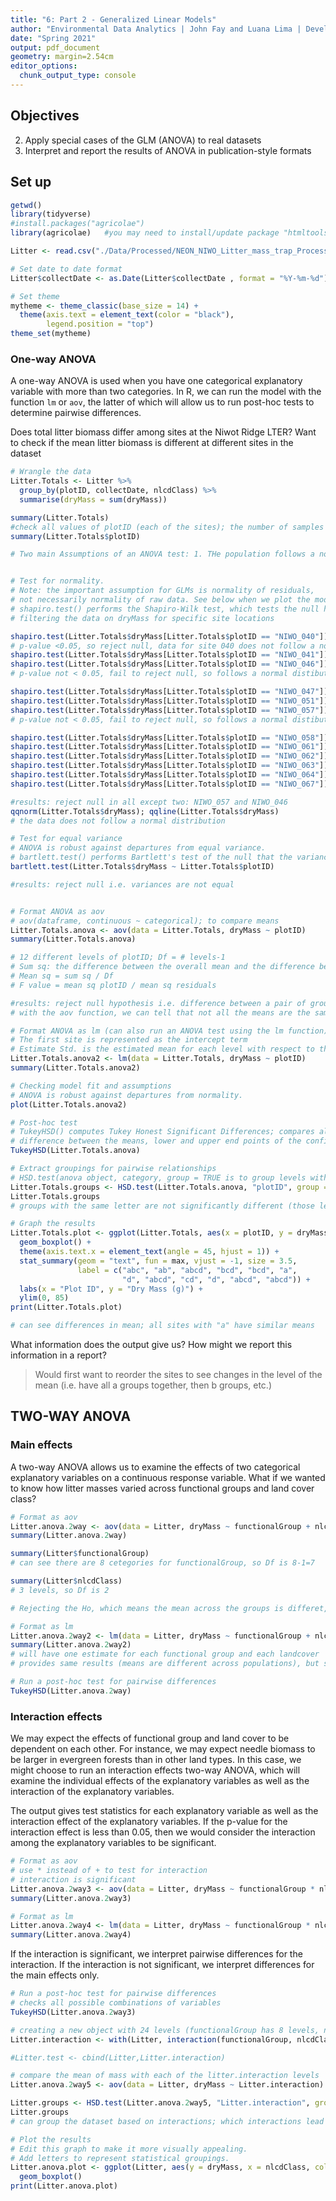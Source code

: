 ```yaml
---
title: "6: Part 2 - Generalized Linear Models"
author: "Environmental Data Analytics | John Fay and Luana Lima | Developed by Kateri Salk"
date: "Spring 2021"
output: pdf_document
geometry: margin=2.54cm
editor_options: 
  chunk_output_type: console
---
```


## Objectives
2. Apply special cases of the GLM (ANOVA) to real datasets
3. Interpret and report the results of ANOVA in publication-style formats

## Set up
```r
getwd()
library(tidyverse)
#install.packages("agricolae")
library(agricolae)   #you may need to install/update package "htmltools" before installing and loading agricolae

Litter <- read.csv("./Data/Processed/NEON_NIWO_Litter_mass_trap_Processed.csv", stringsAsFactors = TRUE)

# Set date to date format
Litter$collectDate <- as.Date(Litter$collectDate , format = "%Y-%m-%d")

# Set theme
mytheme <- theme_classic(base_size = 14) +
  theme(axis.text = element_text(color = "black"), 
        legend.position = "top")
theme_set(mytheme)
```

### One-way ANOVA
A one-way ANOVA is used when you have one categorical explanatory variable with more than two categories. In R, we can run the model with the function `lm` or `aov`, the latter of which will allow us to run post-hoc tests to determine pairwise differences.

Does total litter biomass differ among sites at the Niwot Ridge LTER? Want to check if the mean litter biomass is different at different sites in the dataset
```r
# Wrangle the data
Litter.Totals <- Litter %>%
  group_by(plotID, collectDate, nlcdClass) %>%
  summarise(dryMass = sum(dryMass))

summary(Litter.Totals)
#check all values of plotID (each of the sites); the number of samples at each site is not equal so not a balanced experiment, but this does not mean we can't run a one-way ANOVA test
summary(Litter.Totals$plotID)

# Two main Assumptions of an ANOVA test: 1. THe population follows a normal distribution, 2. ANOVA is robust against departures from equal variance (Equal variance for all populations)


# Test for normality. 
# Note: the important assumption for GLMs is normality of residuals, 
# not necessarily normality of raw data. See below when we plot the model.
# shapiro.test() performs the Shapiro-Wilk test, which tests the null hypothesis that the data follows a normal distribution (a way to check for normality)
# filtering the data on dryMass for specific site locations

shapiro.test(Litter.Totals$dryMass[Litter.Totals$plotID == "NIWO_040"])
# p-value <0.05, so reject null, data for site 040 does not follow a normal distribution
shapiro.test(Litter.Totals$dryMass[Litter.Totals$plotID == "NIWO_041"])
shapiro.test(Litter.Totals$dryMass[Litter.Totals$plotID == "NIWO_046"])
# p-value not < 0.05, fail to reject null, so follows a normal distibution

shapiro.test(Litter.Totals$dryMass[Litter.Totals$plotID == "NIWO_047"])
shapiro.test(Litter.Totals$dryMass[Litter.Totals$plotID == "NIWO_051"])
shapiro.test(Litter.Totals$dryMass[Litter.Totals$plotID == "NIWO_057"])
# p-value not < 0.05, fail to reject null, so follows a normal distibution

shapiro.test(Litter.Totals$dryMass[Litter.Totals$plotID == "NIWO_058"])
shapiro.test(Litter.Totals$dryMass[Litter.Totals$plotID == "NIWO_061"])
shapiro.test(Litter.Totals$dryMass[Litter.Totals$plotID == "NIWO_062"])
shapiro.test(Litter.Totals$dryMass[Litter.Totals$plotID == "NIWO_063"])
shapiro.test(Litter.Totals$dryMass[Litter.Totals$plotID == "NIWO_064"])
shapiro.test(Litter.Totals$dryMass[Litter.Totals$plotID == "NIWO_067"])

#results: reject null in all except two: NIWO_057 and NIWO_046
qqnorm(Litter.Totals$dryMass); qqline(Litter.Totals$dryMass)
# the data does not follow a normal distribution

# Test for equal variance
# ANOVA is robust against departures from equal variance.
# bartlett.test() performs Bartlett's test of the null that the variances in each of the groups (samples) are the same.
bartlett.test(Litter.Totals$dryMass ~ Litter.Totals$plotID)

#results: reject null i.e. variances are not equal


# Format ANOVA as aov
# aov(dataframe, continuous ~ categorical); to compare means
Litter.Totals.anova <- aov(data = Litter.Totals, dryMass ~ plotID)
summary(Litter.Totals.anova)

# 12 different levels of plotID; Df = # levels-1
# Sum sq: the difference between the overall mean and the difference between each of the values (i.e. the deviation of each observation from the mean)
# Mean sq = sum sq / Df
# F value = mean sq plotID / mean sq residuals

#results: reject null hypothesis i.e. difference between a pair of group means is statiscally significant
# with the aov function, we can tell that not all the means are the same, but it does not tell us which means are different, so need to run some post-hoc tests to answer that 

# Format ANOVA as lm (can also run an ANOVA test using the lm function)
# The first site is represented as the intercept term
# Estimate Std. is the estimated mean for each level with respect to the intercept term); so, the mean for the intercept is 15.680, the mean for site 041 is 15.680 + 1.299, mean for site 046 is 15.680 - 5.724, etc.
Litter.Totals.anova2 <- lm(data = Litter.Totals, dryMass ~ plotID)
summary(Litter.Totals.anova2)

# Checking model fit and assumptions
# ANOVA is robust against departures from normality.
plot(Litter.Totals.anova2)

# Post-hoc test
# TukeyHSD() computes Tukey Honest Significant Differences; compares all possible group pairings of means (pairwise comparisons)
# difference between the means, lower and upper end points of the confidence interval, and p-value
TukeyHSD(Litter.Totals.anova)

# Extract groupings for pairwise relationships
# HSD.test(anova object, category, group = TRUE is to group levels with same means)
Litter.Totals.groups <- HSD.test(Litter.Totals.anova, "plotID", group = TRUE)
Litter.Totals.groups
# groups with the same letter are not significantly different (those levels all have the same mean)

# Graph the results
Litter.Totals.plot <- ggplot(Litter.Totals, aes(x = plotID, y = dryMass)) +
  geom_boxplot() +
  theme(axis.text.x = element_text(angle = 45, hjust = 1)) +
  stat_summary(geom = "text", fun = max, vjust = -1, size = 3.5,
               label = c("abc", "ab", "abcd", "bcd", "bcd", "a", 
                         "d", "abcd", "cd", "d", "abcd", "abcd")) +
  labs(x = "Plot ID", y = "Dry Mass (g)") +
  ylim(0, 85)
print(Litter.Totals.plot)

# can see differences in mean; all sites with "a" have similar means
```

What information does the output give us? How might we report this information in a report?

> Would first want to reorder the sites to see changes in the level of the mean (i.e. have all a groups together, then b groups, etc.)

## TWO-WAY ANOVA
### Main effects
A two-way ANOVA allows us to examine the effects of two categorical explanatory variables on a continuous response variable. What if we wanted to know how litter masses varied across functional groups and land cover class?

```r
# Format as aov
Litter.anova.2way <- aov(data = Litter, dryMass ~ functionalGroup + nlcdClass)
summary(Litter.anova.2way)

summary(Litter$functionalGroup)
# can see there are 8 cetegories for functionalGroup, so Df is 8-1=7

summary(Litter$nlcdClass)
# 3 levels, so Df is 2

# Rejecting the Ho, which means the mean across the groups is differet, but not telling us which groups are different

# Format as lm
Litter.anova.2way2 <- lm(data = Litter, dryMass ~ functionalGroup + nlcdClass)
summary(Litter.anova.2way2)
# will have one estimate for each functional group and each landcover
# provides same results (means are different across populations), but still don't know which are different, so run post-hoc Tukey test

# Run a post-hoc test for pairwise differences
TukeyHSD(Litter.anova.2way)

```

### Interaction effects
We may expect the effects of functional group and land cover to be dependent on each other. For instance, we may expect needle biomass to be larger in evergreen forests than in other land types. In this case, we might choose to run an interaction effects two-way ANOVA, which will examine the individual effects of the explanatory variables as well as the interaction of the explanatory variables.

The output gives test statistics for each explanatory variable as well as the interaction effect of the explanatory variables. If the p-value for the interaction effect is less than 0.05, then we would consider the interaction among the explanatory variables to be significant.

```r
# Format as aov
# use * instead of + to test for interaction
# interaction is significant
Litter.anova.2way3 <- aov(data = Litter, dryMass ~ functionalGroup * nlcdClass)
summary(Litter.anova.2way3)

# Format as lm
Litter.anova.2way4 <- lm(data = Litter, dryMass ~ functionalGroup * nlcdClass)
summary(Litter.anova.2way4)

```

If the interaction is significant, we interpret pairwise differences for the interaction. If the interaction is not significant, we interpret differences for the main effects only.
```r
# Run a post-hoc test for pairwise differences
# checks all possible combinations of variables
TukeyHSD(Litter.anova.2way3)

# creating a new object with 24 levels (functionalGroup has 8 levels, nlcdClass has 3 levels)
Litter.interaction <- with(Litter, interaction(functionalGroup, nlcdClass))

#Litter.test <- cbind(Litter,Litter.interaction)

# compare the mean of mass with each of the litter.interaction levels
Litter.anova.2way5 <- aov(data = Litter, dryMass ~ Litter.interaction)

Litter.groups <- HSD.test(Litter.anova.2way5, "Litter.interaction", group = TRUE)
Litter.groups
# can group the dataset based on interactions; which interactions lead to means that are not statistically different 

# Plot the results
# Edit this graph to make it more visually appealing.
# Add letters to represent statistical groupings.
Litter.anova.plot <- ggplot(Litter, aes(y = dryMass, x = nlcdClass, color = functionalGroup)) +
  geom_boxplot()
print(Litter.anova.plot)

```

